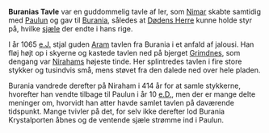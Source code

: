 {{title:Buranias tavle}}
{{author:Laura Holmegaard}}
{{timestamp:2009-10-29T14:29:02Z}}
{{copyright:Buranias tavle}}
'''Buranias Tavle''' var en guddommelig tavle af ler, som [[Nimar]] skabte samtidig med [[Paulun]] og gav til [[Burania]], således at [[Dødens Herre]] kunne holde styr på, hvilke [[sjæl|sjæle]] der endte i hans rige.

I år 1065 [[e.J.]] stjal guden [[Aram]] tavlen fra Burania i et anfald af jalousi. Han fløj højt op i skyerne og kastede tavlen ned på bjerget [[Grimdnes]], som dengang var [[Niraham|Nirahams]] højeste tinde. Her splintredes tavlen i fire store stykker og tusindvis små, mens støvet fra den dalede ned over hele pladen.

Burania vandrede derefter på Niraham i 414 år for at samle stykkerne, hvorefter han vendte tilbage til Paulun i år 10 [[e.D.]], men der er mange delte meninger om, hvorvidt han atter havde samlet tavlen på daværende tidspunkt. Mange tvivler på det, for selv ikke derefter lod Burania Krystalporten åbnes og de ventende sjæle strømme ind i Paulun.